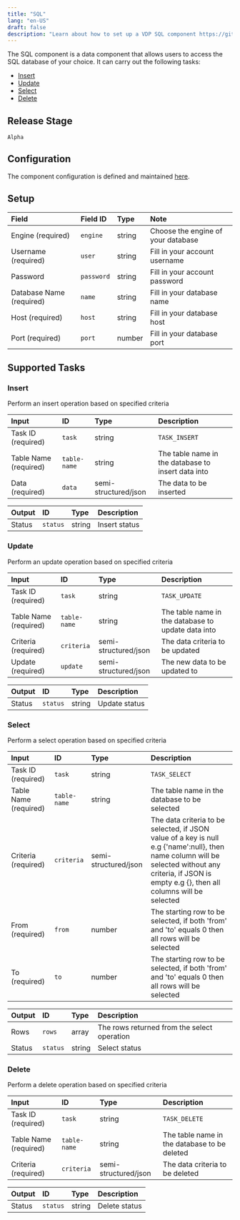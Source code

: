 ```yaml
---
title: "SQL"
lang: "en-US"
draft: false
description: "Learn about how to set up a VDP SQL component https://github.com/instill-ai/instill-core"
---
```


The SQL component is a data component that allows users to access the SQL database of your choice.
It can carry out the following tasks:

- [Insert](#insert)
- [Update](#update)
- [Select](#select)
- [Delete](#delete)



## Release Stage

`Alpha`



## Configuration

The component configuration is defined and maintained [here](https://github.com/instill-ai/component/blob/main/data/sql/v0/config/definition.json).




## Setup


| Field | Field ID | Type | Note |
| :--- | :--- | :--- | :--- |
| Engine (required) | `engine` | string | Choose the engine of your database |
| Username (required) | `user` | string | Fill in your account username |
| Password | `password` | string | Fill in your account password |
| Database Name (required) | `name` | string | Fill in your database name |
| Host (required) | `host` | string | Fill in your database host |
| Port (required) | `port` | number | Fill in your database port |




## Supported Tasks

### Insert

Perform an insert operation based on specified criteria


| Input | ID | Type | Description |
| :--- | :--- | :--- | :--- |
| Task ID (required) | `task` | string | `TASK_INSERT` |
| Table Name (required) | `table-name` | string | The table name in the database to insert data into |
| Data (required) | `data` | semi-structured/json | The data to be inserted |



| Output | ID | Type | Description |
| :--- | :--- | :--- | :--- |
| Status | `status` | string | Insert status |






### Update

Perform an update operation based on specified criteria


| Input | ID | Type | Description |
| :--- | :--- | :--- | :--- |
| Task ID (required) | `task` | string | `TASK_UPDATE` |
| Table Name (required) | `table-name` | string | The table name in the database to update data into |
| Criteria (required) | `criteria` | semi-structured/json | The data criteria to be updated |
| Update (required) | `update` | semi-structured/json | The new data to be updated to |



| Output | ID | Type | Description |
| :--- | :--- | :--- | :--- |
| Status | `status` | string | Update status |






### Select

Perform a select operation based on specified criteria


| Input | ID | Type | Description |
| :--- | :--- | :--- | :--- |
| Task ID (required) | `task` | string | `TASK_SELECT` |
| Table Name (required) | `table-name` | string | The table name in the database to be selected |
| Criteria (required) | `criteria` | semi-structured/json | The data criteria to be selected, if JSON value of a key is null e.g \{'name':null\}, then name column will be selected without any criteria, if JSON is empty e.g \{\}, then all columns will be selected |
| From (required) | `from` | number | The starting row to be selected, if both 'from' and 'to' equals 0 then all rows will be selected |
| To (required) | `to` | number | The starting row to be selected, if both 'from' and 'to' equals 0 then all rows will be selected |



| Output | ID | Type | Description |
| :--- | :--- | :--- | :--- |
| Rows | `rows` | array | The rows returned from the select operation |
| Status | `status` | string | Select status |






### Delete

Perform a delete operation based on specified criteria


| Input | ID | Type | Description |
| :--- | :--- | :--- | :--- |
| Task ID (required) | `task` | string | `TASK_DELETE` |
| Table Name (required) | `table-name` | string | The table name in the database to be deleted |
| Criteria (required) | `criteria` | semi-structured/json | The data criteria to be deleted |



| Output | ID | Type | Description |
| :--- | :--- | :--- | :--- |
| Status | `status` | string | Delete status |







